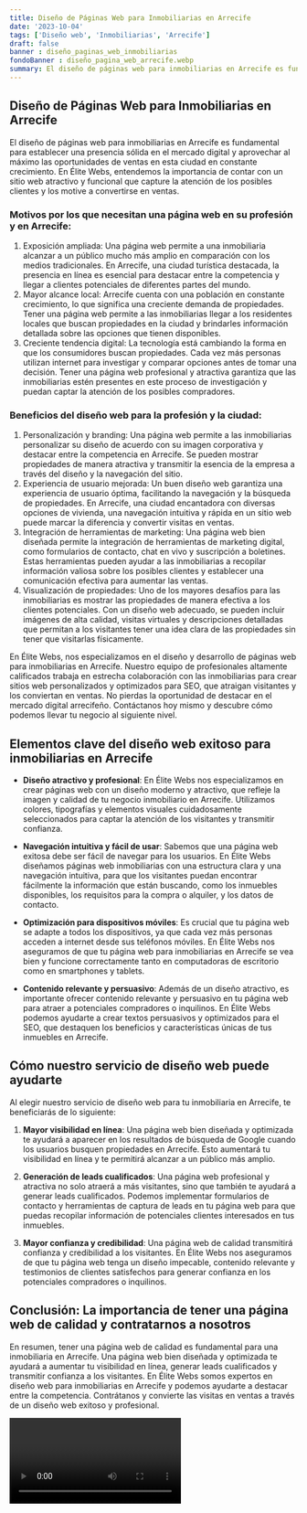 ```yaml
---
title: Diseño de Páginas Web para Inmobiliarias en Arrecife
date: '2023-10-04'
tags: ['Diseño web', 'Inmobiliarias', 'Arrecife']
draft: false
banner : diseño_paginas_web_inmobiliarias
fondoBanner : diseño_pagina_web_arrecife.webp
summary: El diseño de páginas web para inmobiliarias en Arrecife es fundamental para establecer una presencia sólida en el mercado digital y aprovechar al máximo las oportunidades de ventas en esta ciudad en constante crecimiento. En Élite Webs, entendemos la importancia de contar con un sitio web atractivo y funcional que capture la atención de los posibles clientes y los motive a convertirse en ventas.
---
```


## Diseño de Páginas Web para Inmobiliarias en Arrecife

El diseño de páginas web para inmobiliarias en Arrecife es fundamental para establecer una presencia sólida en el mercado digital y aprovechar al máximo las oportunidades de ventas en esta ciudad en constante crecimiento. En Élite Webs, entendemos la importancia de contar con un sitio web atractivo y funcional que capture la atención de los posibles clientes y los motive a convertirse en ventas.

### Motivos por los que necesitan una página web en su profesión y en Arrecife:
1. Exposición ampliada: Una página web permite a una inmobiliaria alcanzar a un público mucho más amplio en comparación con los medios tradicionales. En Arrecife, una ciudad turística destacada, la presencia en línea es esencial para destacar entre la competencia y llegar a clientes potenciales de diferentes partes del mundo.
2. Mayor alcance local: Arrecife cuenta con una población en constante crecimiento, lo que significa una creciente demanda de propiedades. Tener una página web permite a las inmobiliarias llegar a los residentes locales que buscan propiedades en la ciudad y brindarles información detallada sobre las opciones que tienen disponibles.
3. Creciente tendencia digital: La tecnología está cambiando la forma en que los consumidores buscan propiedades. Cada vez más personas utilizan internet para investigar y comparar opciones antes de tomar una decisión. Tener una página web profesional y atractiva garantiza que las inmobiliarias estén presentes en este proceso de investigación y puedan captar la atención de los posibles compradores.

### Beneficios del diseño web para la profesión y la ciudad:
1. Personalización y branding: Una página web permite a las inmobiliarias personalizar su diseño de acuerdo con su imagen corporativa y destacar entre la competencia en Arrecife. Se pueden mostrar propiedades de manera atractiva y transmitir la esencia de la empresa a través del diseño y la navegación del sitio.
2. Experiencia de usuario mejorada: Un buen diseño web garantiza una experiencia de usuario óptima, facilitando la navegación y la búsqueda de propiedades. En Arrecife, una ciudad encantadora con diversas opciones de vivienda, una navegación intuitiva y rápida en un sitio web puede marcar la diferencia y convertir visitas en ventas.
3. Integración de herramientas de marketing: Una página web bien diseñada permite la integración de herramientas de marketing digital, como formularios de contacto, chat en vivo y suscripción a boletines. Estas herramientas pueden ayudar a las inmobiliarias a recopilar información valiosa sobre los posibles clientes y establecer una comunicación efectiva para aumentar las ventas.
4. Visualización de propiedades: Uno de los mayores desafíos para las inmobiliarias es mostrar las propiedades de manera efectiva a los clientes potenciales. Con un diseño web adecuado, se pueden incluir imágenes de alta calidad, visitas virtuales y descripciones detalladas que permitan a los visitantes tener una idea clara de las propiedades sin tener que visitarlas físicamente.

En Élite Webs, nos especializamos en el diseño y desarrollo de páginas web para inmobiliarias en Arrecife. Nuestro equipo de profesionales altamente calificados trabaja en estrecha colaboración con las inmobiliarias para crear sitios web personalizados y optimizados para SEO, que atraigan visitantes y los conviertan en ventas. No pierdas la oportunidad de destacar en el mercado digital arrecifeño. Contáctanos hoy mismo y descubre cómo podemos llevar tu negocio al siguiente nivel.

<GifSeo />

<Cta />

## Elementos clave del diseño web exitoso para inmobiliarias en Arrecife

- **Diseño atractivo y profesional**: En Élite Webs nos especializamos en crear páginas web con un diseño moderno y atractivo, que refleje la imagen y calidad de tu negocio inmobiliario en Arrecife. Utilizamos colores, tipografías y elementos visuales cuidadosamente seleccionados para captar la atención de los visitantes y transmitir confianza.

- **Navegación intuitiva y fácil de usar**: Sabemos que una página web exitosa debe ser fácil de navegar para los usuarios. En Élite Webs diseñamos páginas web inmobiliarias con una estructura clara y una navegación intuitiva, para que los visitantes puedan encontrar fácilmente la información que están buscando, como los inmuebles disponibles, los requisitos para la compra o alquiler, y los datos de contacto.

- **Optimización para dispositivos móviles**: Es crucial que tu página web se adapte a todos los dispositivos, ya que cada vez más personas acceden a internet desde sus teléfonos móviles. En Élite Webs nos aseguramos de que tu página web para inmobiliarias en Arrecife se vea bien y funcione correctamente tanto en computadoras de escritorio como en smartphones y tablets.

- **Contenido relevante y persuasivo**: Además de un diseño atractivo, es importante ofrecer contenido relevante y persuasivo en tu página web para atraer a potenciales compradores o inquilinos. En Élite Webs podemos ayudarte a crear textos persuasivos y optimizados para el SEO, que destaquen los beneficios y características únicas de tus inmuebles en Arrecife.

## Cómo nuestro servicio de diseño web puede ayudarte

Al elegir nuestro servicio de diseño web para tu inmobiliaria en Arrecife, te beneficiarás de lo siguiente:

1. **Mayor visibilidad en línea**: Una página web bien diseñada y optimizada te ayudará a aparecer en los resultados de búsqueda de Google cuando los usuarios busquen propiedades en Arrecife. Esto aumentará tu visibilidad en línea y te permitirá alcanzar a un público más amplio.

2. **Generación de leads cualificados**: Una página web profesional y atractiva no solo atraerá a más visitantes, sino que también te ayudará a generar leads cualificados. Podemos implementar formularios de contacto y herramientas de captura de leads en tu página web para que puedas recopilar información de potenciales clientes interesados en tus inmuebles.

3. **Mayor confianza y credibilidad**: Una página web de calidad transmitirá confianza y credibilidad a los visitantes. En Élite Webs nos aseguramos de que tu página web tenga un diseño impecable, contenido relevante y testimonios de clientes satisfechos para generar confianza en los potenciales compradores o inquilinos.

## Conclusión: La importancia de tener una página web de calidad y contratarnos a nosotros

En resumen, tener una página web de calidad es fundamental para una inmobiliaria en Arrecife. Una página web bien diseñada y optimizada te ayudará a aumentar tu visibilidad en línea, generar leads cualificados y transmitir confianza a los visitantes. En Élite Webs somos expertos en diseño web para inmobiliarias en Arrecife y podemos ayudarte a destacar entre la competencia. Contrátanos y convierte las visitas en ventas a través de un diseño web exitoso y profesional.

<Video />

<CtaBot job='Inmobiliarias' city='Arrecife'/>

<Gmaps query='Arrecife+españa+maps' />